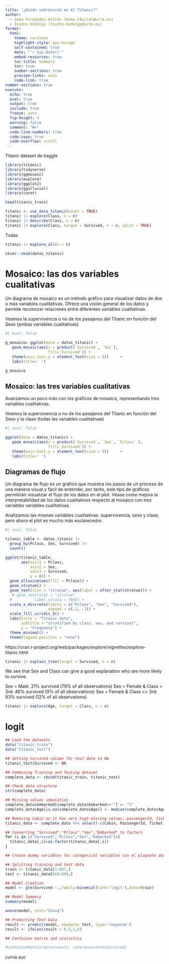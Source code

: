 ```yaml
---
title: "¿Quién sobrevivió en el Titanic?"
author:
  - Gema Fernández-Avilés (Gema.FAviles@uclm.es)
  - Isidro Hidalgo (Isidro.Hidalgo@uclm.es)
format:
  html:
    theme: cerulean
    highlight-style: ayu-mirage
    self-contained: true
    date: "`r Sys.Date()`"
    embed-resources: true
    toc-title: Summary
    toc: true
    number-sections: true
    preview-links: auto
    code-link: true
number-sections: true
execute:
  echo: true
  eval: true
  output: true
  include: true
  freeze: auto
  fig-height: 5
  warning: false
  comment: "#>"
  code-line-numbers: true
  code-copy: true
  code-overflow: scroll
---
```


::: {.callout-note}
Titanic dataset de kaggle
:::

```r
library(titanic)
library(tidyverse)
library(ggmosaic)
library(explore)
library(ggplot2)
library(ggalluvial)
library(caret)

head(titanic_train)
```


```r
titanic <- use_data_titanic(count = TRUE)
titanic |> explore(Class, n = n)
titanic |> describe(Class, n = n)
titanic |> explore(Class, target = Survived, n = n, split = TRUE)
```

Todas
```r
titanic |> explore_all(n = n)
```

```r
skimr::skim(datos_titanic)
```

# Mosaico: las dos variables cualitativas

Un diagrama de mosaico es un método gráfico para visualizar datos de dos o más variables cualitativas. Ofrece una visión general de los datos y permite reconocer relaciones entre diferentes variables cualitativas.

Veamos la supervivencia o no de los pasajeros del Titanic en función del Sexo (ambas variables cualitativas)

```r
#| eval: false

g_mosaico= ggplot(data = datos_titanic) +
   geom_mosaic(aes(x = product(`Survived`, `Sex`),
                   fill=`Survived`)) +
   theme(axis.text.y = element_text(size = 5))     +
   labs(title=' ')

g_mosaico
```

## Mosaico: las tres variables cualitativas 

Avanzamos un poco más con los gráficos de mosaico, representando tres variables cualitativas.

Veamos la supervivencia o no de los pasajeros del Titanic en función del Sexo y la clase (todas las variables cualitativas)

```r
#| eval: false

ggplot(data = datos_titanic) +
   geom_mosaic(aes(x = product(`Survived`, `Sex`, `Pclass` ),
                   fill=`Survived`)) +
   theme(axis.text.y = element_text(size = 5))     +
   labs(title=' ')
```

## Diagramas de flujo

Un diagrama de flujo es un gráfico que muestra los pasos de un proceso de una manera visual y fácil de entender, por tanto, este tipo de gráficos permitirán  visualizar el flujo de los datos en el plot. Véase como mejora la interpretabilidad de los datos cualitativos respecto al mosaico con tres variables variables cualitativas.

Analizamos las mismas variables cualitativas: supervivencia, sexo y clase, pero ahora el plot es mucho más esclarecedor. 

```r
#| eval: false

titanic_table <- datos_titanic |>
  group_by(Pclass, Sex, Survived) |>
  count()

ggplot(titanic_table,
       aes(axis1 = Pclass,
           axis2 = Sex,
           axis3 = Survived,
           y = n)) +
  geom_alluvium(aes(fill = Pclass)) +
  geom_stratum() +
  geom_text(stat = "stratum", aes(label = after_stat(stratum))) +
   # geom_text(stat = "stratum",
  #          label.strata = TRUE) +
  scale_x_discrete(limits = c("Pclass", "Sex", "Survived"),
                   expand = c(.1, .1)) +
  scale_fill_viridis_d() +
  labs(title = "Titanic data",
       subtitle = "stratified by class, sex, and survival",
       y = "Frequency") +
  theme_minimal() +
  theme(legend.position = "none") 
```

https://cran.r-project.org/web/packages/explore/vignettes/explore-titanic.html

```r
titanic |> explain_tree(target = Survived, n = n)
```

We see that Sex and Class can give a good explanation who are more likely to survive.

Sex = Male: 21% survived (79% of all observations)
Sex = Female & Class = 3rd: 46% survived (9% of all observations)
Sex = Female & Class <> 3rd: 93% survived (12% of all observations)

```r
titanic |> explore(Age, target = Class, n = n)
```

# logit

```r
## Load the datasets
data("titanic_train")
data("titanic_test")

## Setting Survived column for test data to NA
titanic_test$Survived <- NA

## Combining Training and Testing dataset
complete_data <- rbind(titanic_train, titanic_test)

## Check data structure
str(complete_data)
```

```r
## Missing values imputation
complete_data$Embarked[complete_data$Embarked==""] <- "S"
complete_data$Age[is.na(complete_data$Age)] <- median(complete_data$Age,na.rm=T)

## Removing Cabin as it has very high missing values, passengerId, Ticket and Name are not required
titanic_data <- complete_data %>% select(-c(Cabin, PassengerId, Ticket, Name))

## Converting "Survived","Pclass","Sex","Embarked" to factors
for (i in c("Survived","Pclass","Sex","Embarked")){
  titanic_data[,i]=as.factor(titanic_data[,i])
}

## Create dummy variables for categorical variables sin el plaquete dummies Pclass","Sex","Embarked"
```



```r
## Splitting training and test data
train <- titanic_data[1:667,]
test <- titanic_data[668:889,]

## Model Creation
model <- glm(Survived ~.,family=binomial(link='logit'),data=train)

## Model Summary
summary(model)

```


```r
anova(model, test="Chisq")
```



```r
## Predicting Test Data
result <- predict(model, newdata= test, type='response')
result <- ifelse(result > 0.5,1,0)

## Confusion matrix and statistics

#confusionMatrix(data=result, reference=test$Survived)
```



curva auc